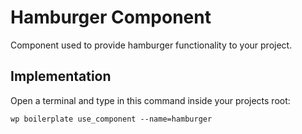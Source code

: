 # Hamburger Component

Component used to provide hamburger functionality to your project.

## Implementation

Open a terminal and type in this command inside your projects root:

```shell
wp boilerplate use_component --name=hamburger
```
